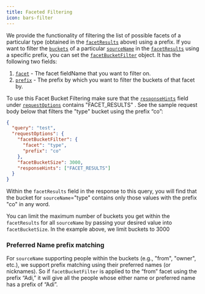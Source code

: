 ```yaml
---
title: Faceted Filtering
icon: bars-filter
---
```


We provide the functionality of filtering the list of possible facets of a particular type (obtained in the [`facetResults`](https://developers.glean.com/client/operation/search/#tag/Search/operation/search!c=200&path=facetResults&t=response) above) using a prefix. If you want to filter the [`buckets`](https://developers.glean.com/client/operation/search/#tag/Search/operation/search!c=200&path=facetResults/buckets&t=response) of a particular [`sourceName`](https://developers.glean.com/client/operation/search/#tag/Search/operation/search!c=200&path=facetResults/buckets&t=response) in the [`facetResults`](https://developers.glean.com/client/operation/search/#tag/Search/operation/search!c=200&path=facetResults&t=response) using a specific prefix, you can set the [`facetBucketFilter`](https://developers.glean.com/client/operation/search/#tag/Search/operation/search!path=requestOptions/facetBucketFilter&t=request) object. It has the following two fields:

1. [`facet`](https://developers.glean.com/client/operation/search/#tag/Search/operation/search!path=requestOptions/facetBucketFilter/facet&t=request) - The facet fieldName that you want to filter on.
2. [`prefix`](https://developers.glean.com/client/operation/search/#tag/Search/operation/search!path=requestOptions/facetBucketFilter/prefix&t=request) - The prefix by which you want to filter the buckets of that facet by.

To use this Facet Bucket Filtering make sure that the [`responseHints`](https://developers.glean.com/client/operation/search/#tag/Search/operation/search!path=requestOptions/responseHints&t=request) field under [`requestOptions`](https://developers.glean.com/client/operation/search/#tag/Search/operation/search!path=requestOptions&t=request) contains "FACET_RESULTS" . See the sample request body below that filters the "type" bucket using the prefix “co”:

```json
{
  "query": "test",
  "requestOptions": {
    "facetBucketFilter": {
      "facet": "type",
      "prefix": "co"
    },
    "facetBucketSize": 3000,
    "responseHints": ["FACET_RESULTS"]
  }
}
```

Within the `facetResults` field in the response to this query, you will find that the bucket for `sourceName`="type" contains only those values with the prefix "co" in any word.

You can limit the maximum number of buckets you get within the `facetResults` for all `sourceName` by passing your desired value into `facetBucketSize`. In the example above, we limit buckets to 3000

### Preferred Name prefix matching

For `sourceName` supporting people within the buckets (e.g., "from", "owner", etc.), we support prefix matching using their preferred names (or nicknames). So if `facetBucketFilter` is applied to the “from” facet using the prefix “Adi,” it will give all the people whose either name or preferred name has a prefix of “Adi”.
